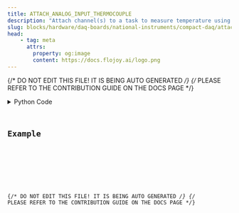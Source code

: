 ```yaml
---
title: ATTACH_ANALOG_INPUT_THERMOCOUPLE
description: "Attach channel(s) to a task to measure temperature using a thermocouple."
slug: blocks/hardware/daq-boards/national-instruments/compact-daq/attach-analog-input-thermocouple
head:
    - tag: meta
      attrs:
        property: og:image
        content: https://docs.flojoy.ai/logo.png
---
```


{/* DO NOT EDIT THIS FILE! IT IS BEING AUTO GENERATED */}
{/* PLEASE REFER TO THE CONTRIBUTION GUIDE ON THE DOCS PAGE */}


<DownloadStudioBanner />
<PythonDocsDisplay docstring={block_data["docstring"]} />
<details>
<summary>Python Code</summary>



<Code code={pythonCode} lang="py" wrap theme="dracula" />

[Find this Flojoy Block on GitHub](https://github.com/flojoy-ai/blocks/blob/main/blocks/HARDWARE/DAQ_BOARDS/NATIONAL_INSTRUMENTS/COMPACT_DAQ/ATTACH_ANALOG_INPUT_THERMOCOUPLE/ATTACH_ANALOG_INPUT_THERMOCOUPLE.py)

</details>

## Example


<GetHelpWidget />


<AppDisplay app={app} blockName="ATTACH_ANALOG_INPUT_THERMOCOUPLE" client:visible />


<Example />

{/* DO NOT EDIT THIS FILE! IT IS BEING AUTO GENERATED */}
{/* PLEASE REFER TO THE CONTRIBUTION GUIDE ON THE DOCS PAGE */}
